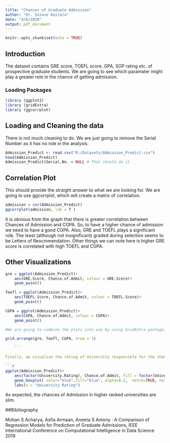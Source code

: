---
title: "Chances of Graduate Admission"
author: "Dr. Sulove Koirala"
date: "4/6/2020"
output: pdf_document 
---

```{r setup, include=FALSE}
knitr::opts_chunk$set(echo = TRUE)
```

## Introduction
The dataset contains GRE score, TOEFL score, GPA, SOP rating etc. of prospective graduate students. We are going to see which paramater might play a greater role in the chance of getting admission. 

### Loading Packages
```{r}
library (ggplot2)
library (gridExtra)
library (ggcorrplot)
```

## Loading and Cleaning the data
There is not much cleaning to do. We are just going to remove the Serial Number as it has no role in the analysis. 

```{r}
Admission_Predict <- read.csv("R:/Datasets/Admission_Predict.csv")
head(Admission_Predict)
Admission_Predict$Serial.No. = NULL # That should do it
```

## Correlation Plot
This should provide the straight answer to what we are looking for. We are going to use ggcorrplot, which will create a matrix of correlation.

```{r}
admission = cor(Admission_Predict)
ggcorrplot(admission, lab = T )
```

It is obvious from the graph that there is greater correlation between Chances of Admission and CGPA. So, to have a higher chance of admission we need to have a good CGPA. Also, GRE and TOEFL plays a significant role. The least (although not insignificant) graded during selection seems to be Letters of Reocmmendation. Other things we can note here is higher GRE score is correlated with high TOEFL and CGPA. 

## Other Visualizations
```{r}
gre = ggplot(Admission_Predict)+ 
    aes(GRE.Score, Chance.of.Admit, colour = GRE.Score)+ 
    geom_point()

Toefl = ggplot(Admission_Predict)+ 
    aes(TOEFL.Score, Chance.of.Admit, colour = TOEFL.Score)+ 
    geom_point()

CGPA = ggplot(Admission_Predict)+ 
    aes(CGPA, Chance.of.Admit, colour = CGPA)+ 
    geom_point()

#We are going to combine the plots into one by using GridExtra package, which we have loaded in the begining. 

grid.arrange(gre, Toefl, CGPA, nrow = 3)

    ```

Finally, we visualize the rating of University responsible for the chance of graduate admission. 

```{r}
ggplot(Admission_Predict)+ 
    aes(factor(University.Rating), Chance.of.Admit, fill = factor(University.Rating))+ 
    geom_boxplot( color="blue",fill="blue", alpha=0.2,  notch=TRUE, notchwidth = 0.8,outlier.colour="red", outlier.fill="red", outlier.size=3)+
    labs(x = "University Rating")
```
As expected, the chances of Admission in higher ranked universities are slim. 


##Bibiliography 

Mohan S Acharya, Asfia Armaan, Aneeta S Antony : A Comparison of Regression Models for Prediction of Graduate Admissions, IEEE International Conference on Computational Intelligence in Data Science 2019

